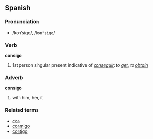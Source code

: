 == Spanish ==

=== Pronunciation ===
*/konˈsigo/, /<tt>kon"sigo</tt>/

=== Verb ===
'''consigo'''

# 1st person singular present indicative of ''[[conseguir]]'': ''to [[get]]'', ''to [[obtain]]''

=== Adverb ===
'''consigo'''

#with him, her, it

=== Related terms ===
*[[con#Spanish|con]]
*[[conmigo]]
*[[contigo]]